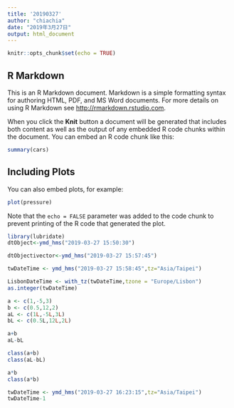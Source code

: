 ```yaml
---
title: '20190327'
author: "chiachia"
date: "2019年3月27日"
output: html_document
---
```


```r
knitr::opts_chunk$set(echo = TRUE)
```

## R Markdown

This is an R Markdown document. Markdown is a simple formatting syntax for authoring HTML, PDF, and MS Word documents. For more details on using R Markdown see <http://rmarkdown.rstudio.com>.

When you click the **Knit** button a document will be generated that includes both content as well as the output of any embedded R code chunks within the document. You can embed an R code chunk like this:

```r
summary(cars)
```

## Including Plots

You can also embed plots, for example:

```r
plot(pressure)
```

Note that the `echo = FALSE` parameter was added to the code chunk to prevent printing of the R code that generated the plot.

```r
library(lubridate)
dtObject<-ymd_hms("2019-03-27 15:50:30")
```

```r
dtObjectivector<-ymd_hms("2019-03-27 15:57:45")
```

```r
twDateTime <- ymd_hms("2019-03-27 15:58:45",tz="Asia/Taipei")
```

```r
LisbonDateTime <- with_tz(twDateTime,tzone = "Europe/Lisbon")
as.integer(twDateTime)
```

```r
a <- c(1,-5,3)
b <- c(0.5,12,2)
aL <- c(1L,-5L,3L)
bL <- c(0.5L,12L,2L)
```

```r
a+b
aL-bL
```

```R
class(a+b)
class(aL-bL)
```

```R
a*b
class(a*b)
```

```r
twDateTime <- ymd_hms("2019-03-27 16:23:15",tz="Asia/Taipei")
twDateTime-1
```